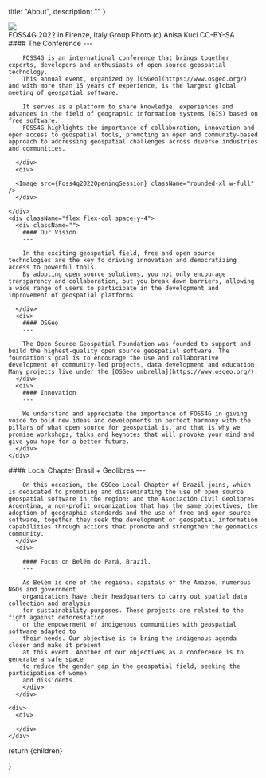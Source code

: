 

  title: "About",
  description: ""
}

<div className="relative w-full mt-2 mb-4">
  <Image src={FOSS4G2022GroupPhoto} className="rounded-xl w-full shadow-lg" />
  <div className="absolute bottom-0 left-0 w-full bg-white bg-opacity-80 rounded-bl-xl rounded-br-xl p-1 text-sm sm:text-base leading-1 sm:p-4">
    FOSS4G 2022 in Firenze, Italy Group Photo (c) Anisa Kuci CC-BY-SA
  </div>
</div>

<div className="grid space-y-4">
  <div className="grid md:grid-cols-2 md:space-x-4">  
    <div className="flex flex-col space-y-4">
      <div className="">
        #### The Conference
        ---

        FOSS4G is an international conference that brings together experts, developers and enthusiasts of open source geospatial technology.
        This annual event, organized by [OSGeo](https://www.osgeo.org/) and with more than 15 years of experience, is the largest global meeting of geospatial software.

        It serves as a platform to share knowledge, experiences and advances in the field of geographic information systems (GIS) based on free software.
        FOSS4G highlights the importance of collaboration, innovation and open access to geospatial tools, promoting an open and community-based approach to addressing geospatial challenges across diverse industries and communities.

      </div>
      <div>

      <Image src={Foss4g2022OpeningSession} className="rounded-xl w-full" />
      </div>

    </div>
    <div className="flex flex-col space-y-4">
      <div className="">
        #### Our Vision
        ---

        In the exciting geospatial field, free and open source technologies are the key to driving innovation and democratizing access to powerful tools.
        By adopting open source solutions, you not only encourage transparency and collaboration, but you break down barriers, allowing a wide range of users to participate in the development and improvement of geospatial platforms.

      </div>
      <div>
        #### OSGeo
        ---

        The Open Source Geospatial Foundation was founded to support and build the highest-quality open source geospatial software. The foundation's goal is to encourage the use and collaborative development of community-led projects, data development and education. Many projects live under the [OSGeo umbrella](https://www.osgeo.org/).
      </div>
      <div>
        #### Innovation
        ---

        We understand and appreciate the importance of FOSS4G in giving voice to bold new ideas and developments in perfect harmony with the pillars of what open source for geospatial is, and that is why we promise workshops, talks and keynotes that will provoke your mind and give you hope for a better future.
      </div>
    </div>

  </div>

  <div className="grid md:grid-cols-2 md:space-x-4">
    <div className="flex flex-col space-y-4">
      <div className="">
        #### Local Chapter Brasil + Geolibres
        ---

        On this occasion, the OSGeo Local Chapter of Brazil joins, which is dedicated to promoting and disseminating the use of open source geospatial software in the region; and the Asociación Civil Geolibres Argentina, a non-profit organization that has the same objectives, the adoption of geographic standards and the use of free and open source software, together they seek the development of geospatial information capabilities through actions that promote and strengthen the geomatics community.
      </div>
      <div>

        #### Focus on Belém do Pará, Brazil.
        ---

        As Belém is one of the regional capitals of the Amazon, numerous NGOs and government
        organizations have their headquarters to carry out spatial data collection and analysis
        for sustainability purposes. These projects are related to the fight against deforestation
        or the empowerment of indigenous communities with geospatial software adapted to
        their needs. Our objective is to bring the indigenous agenda closer and make it present
        at this event. Another of our objectives as a conference is to generate a safe space
        to reduce the gender gap in the geospatial field, seeking the participation of women
        and dissidents.
        </div>
      </div>

    <div>
      <div>

      </div>
    </div>

  </div>
</div>

  return <MdxLayout metadata={metadata}>{children}</MdxLayout>

}
